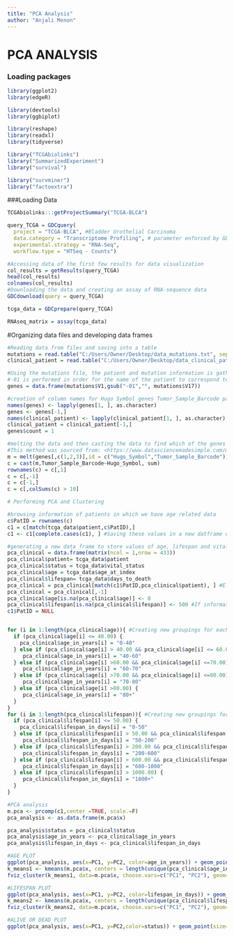 ---
title: "PCA Analysis"
author: "Anjali Menon"
---
# PCA ANALYSIS

### Loading packages
```{r}
library(ggplot2)
library(edgeR)

library(devtools)
library(ggbiplot)

library(reshape)
library(readxl)
library(tidyverse)

library("TCGAbiolinks")
library("SummarizedExperiment")
library("survival")

library("survminer")
library("factoextra")

```

###Loading Data
```{r, include = FALSE}
TCGAbiolinks:::getProjectSummary("TCGA-BLCA")

query_TCGA = GDCquery(
  project = "TCGA-BLCA", #Bladder Urothelial Carcinoma
  data.category = "Transcriptome Profiling", # parameter enforced by GDCquery
  experimental.strategy = "RNA-Seq",
  workflow.type = "HTSeq - Counts")

#Accessing data of the first few results for data visualization
col_results = getResults(query_TCGA)
head(col_results) 
colnames(col_results)
#Downloading the data and creating an assay of RNA-sequence data 
GDCdownload(query = query_TCGA)

tcga_data = GDCprepare(query_TCGA)

RNAseq_matrix = assay(tcga_data)
```

#Organizing data files and developing data frames
```{r}
#Reading data from files and saving into a table
mutations = read.table("C:/Users/Owner/Desktop/data_mutations.txt", sep = "\t")
clinical_patient = read.table("C:/Users/Owner/Desktop/data_clinical_patient.txt",sep = "\t")

#Using the mutations file, the patient and mutation information is gathered. 
#-01 is performed in order for the name of the patient to correspond to the clinical_patient matrix. 
genes = data.frame(mutations$V1,gsub("-01","", mutations$V17))

#creation of column names for Hugo Symbol genes Tumor_Sample_Barcode patient genes
names(genes) <- lapply(genes[1, ], as.character)
genes <- genes[-1,] 
names(clinical_patient) <- lapply(clinical_patient[1, ], as.character)
clinical_patient = clinical_patient[-1,]
genes$count = 1

#melting the data and then casting the data to find which of the genes are predominantly being mutated
#This method was sourced from: <https://www.datasciencemadesimple.com/melting-casting-r/>
m = melt(genes[,c(1,2,3)],id = c("Hugo_Symbol","Tumor_Sample_Barcode"))
c = cast(m,Tumor_Sample_Barcode~Hugo_Symbol, sum)
rownames(c) = c[,1]
c = c[,-1] 
c = c[-1,]
c = c[,colSums(c) > 10]

# Performing PCA and Clustering

#browsing information of patients in which we have age related data
c$PatID = rownames(c)
c1 = c[match(tcga_data$patient,c$PatID),]
c1 <- c1[complete.cases(c1), ] #Saving these values in a new datframe c1

#generating a new data frame to store values of age, lifespan and vital status of the patient 
pca_clinical = data.frame(matrix(ncol = 1,nrow = 433))
pca_clinical$patient= tcga_data$patient 
pca_clinical$status = tcga_data$vital_status
pca_clinical$age = tcga_data$age_at_index
pca_clinical$lifespan= tcga_data$days_to_death
pca_clinical = pca_clinical[match(c1$PatID,pca_clinical$patient), ] #Eliminate variables that do not have information to avoid out of bounds matrix 
pca_clinical = pca_clinical[,-1]
pca_clinical$age[is.na(pca_clinical$age)] <- 0
pca_clinical$lifespan[is.na(pca_clinical$lifespan)] <- 500 #If information is "NA" assume the average lifespan to be 500 days 
c1$PatID = NULL


for (i in 1:length(pca_clinical$age)){ #Creating new groupings for each age sector 
  if (pca_clinical$age[i] <= 40.00) {
    pca_clinical$age_in_years[i] = "0-40" 
  } else if (pca_clinical$age[i] > 40.00 && pca_clinical$age[i] <= 60.00) {
     pca_clinical$age_in_years[i] = "40-60"  
  } else if (pca_clinical$age[i] >60.00 && pca_clinical$age[i] <=70.00) {
     pca_clinical$age_in_years[i] = "60-70"  
  } else if (pca_clinical$age[i] >70.00 && pca_clinical$age[i] <=80.00) {
     pca_clinical$age_in_years[i] = "70-80"  
  } else if (pca_clinical$age[i] >80.00) {
     pca_clinical$age_in_years[i] = "80+"  
  }
}
for (i in 1:length(pca_clinical$lifespan)){ #Creating new groupings for lifespan. These numbers were chosen after manual inspection of data
  if (pca_clinical$lifespan[i] <= 50.00) {
    pca_clinical$lifespan_in_days[i] = "0-50" 
  } else if (pca_clinical$lifespan[i] > 50.00 && pca_clinical$lifespan[i]<=200.00) {
     pca_clinical$lifespan_in_days[i] = "50-200"  
  } else if (pca_clinical$lifespan[i] > 200.00 && pca_clinical$lifespan[i]<= 600.00) {
     pca_clinical$lifespan_in_days[i] = "200-600"  
  } else if (pca_clinical$lifespan[i] > 600.00 && pca_clinical$lifespan[i]<= 1000.00) {
     pca_clinical$lifespan_in_days[i] = "600-1000"  
  } else if (pca_clinical$lifespan[i] > 1000.00) {
     pca_clinical$lifespan_in_days[i] = "1000+"  
  }
}

#PCA analysis 
m.pca <- prcomp(c1,center =TRUE, scale.=F)
pca_analysis <- as.data.frame(m.pca$x)

pca_analysis$status = pca_clinical$status
pca_analysis$age_in_years <- pca_clinical$age_in_years
pca_analysis$lifespan_in_days <- pca_clinical$lifespan_in_days

#AGE PLOT
ggplot(pca_analysis, aes(x=PC1, y=PC2, color=age_in_years)) + geom_point(size=1,aes(shape=status))+ ylim(c(-3,6)) + xlim(c(-3.5,3))
k_means1 <- kmeans(m.pca$x, centers = length(unique(pca_clinical$age_in_years))) #Kmeans of data points 
fviz_cluster(k_means1, data=m.pca$x, choose.vars=c("PC1", "PC2"), geom="point" ) #Clustering 

#LIFESPAN PLOT
ggplot(pca_analysis, aes(x=PC1, y=PC2, color=lifespan_in_days)) + geom_point(size=1,aes(shape=status)) + ylim(c(-3,6)) + xlim(c(-3.5,3))
k_means2 <- kmeans(m.pca$x, centers = length(unique(pca_clinical$lifespan_in_days))) #Kmeans of data points 
fviz_cluster(k_means2, data=m.pca$x, choose.vars=c("PC1", "PC2"), geom="point") #Clustering 

#ALIVE OR DEAD PLOT
ggplot(pca_analysis, aes(x=PC1, y=PC2,color=status)) + geom_point(size=1) +ylim(c(-5,5)) +xlim(c(-2.5,2))

```
